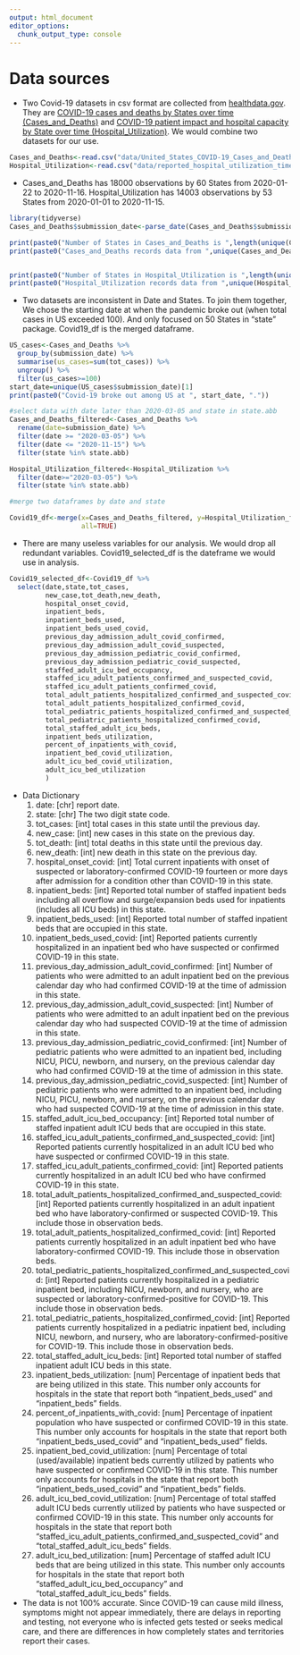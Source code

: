 ```yaml
---
output: html_document
editor_options: 
  chunk_output_type: console
---
```

# Data sources

* Two Covid-19 datasets in csv format are collected from [healthdata.gov](https://healthdata.gov/). They are [COVID-19 cases and deaths by States over time (Cases_and_Deaths)](https://healthdata.gov/dataset/united-states-covid-19-cases-and-deaths-state-over-time) and [COVID-19 patient impact and hospital capacity by State over time (Hospital_Utilization)](https://healthdata.gov/dataset/covid-19-reported-patient-impact-and-hospital-capacity-state-timeseries). We would combine two datasets for our use.
```r
Cases_and_Deaths<-read.csv("data/United_States_COVID-19_Cases_and_Deaths_by_State_over_Time.csv")
Hospital_Utilization<-read.csv("data/reported_hospital_utilization_timeseries_20201115_2134.csv")
```
* Cases_and_Deaths has 18000 observations by 60 States from 2020-01-22 to 2020-11-16. Hospital_Utilization has 14003 observations by 53 States from 2020-01-01 to 2020-11-15.
```r
library(tidyverse)
Cases_and_Deaths$submission_date<-parse_date(Cases_and_Deaths$submission_date,format = "%m/%d/%Y")

print(paste0("Number of States in Cases_and_Deaths is ",length(unique(Cases_and_Deaths$state)),"."))
print(paste0("Cases_and_Deaths records data from ",unique(Cases_and_Deaths$submission_date)[1], " to ", unique(Cases_and_Deaths$submission_date)[length(unique(Cases_and_Deaths$submission_date))], "."))


print(paste0("Number of States in Hospital_Utilization is ",length(unique(Hospital_Utilization$state)),"."))
print(paste0("Hospital_Utilization records data from ",unique(Hospital_Utilization$date)[length(unique(Hospital_Utilization$date))], " to ",unique(Hospital_Utilization$date)[1] , "."))
```

* Two datasets are inconsistent in Date and States. To join them together, We chose the starting date at when the pandemic broke out (when total cases in US exceeded 100). And only focused on 50 States in "state" package. Covid19_df is the merged dataframe.
```r
US_cases<-Cases_and_Deaths %>% 
  group_by(submission_date) %>% 
  summarise(us_cases=sum(tot_cases)) %>% 
  ungroup() %>% 
  filter(us_cases>=100)
start_date=unique(US_cases$submission_date)[1]
print(paste0("Covid-19 broke out among US at ", start_date, "."))
```
```r
#select data with date later than 2020-03-05 and state in state.abb
Cases_and_Deaths_filtered<-Cases_and_Deaths %>% 
  rename(date=submission_date) %>% 
  filter(date >= "2020-03-05") %>% 
  filter(date <= "2020-11-15") %>% 
  filter(state %in% state.abb)

Hospital_Utilization_filtered<-Hospital_Utilization %>% 
  filter(date>="2020-03-05") %>% 
  filter(state %in% state.abb)

#merge two dataframes by date and state

Covid19_df<-merge(x=Cases_and_Deaths_filtered, y=Hospital_Utilization_filtered, by=c("date", "state"),
                  all=TRUE)
```

* There are many useless variables for our analysis. We would drop all redundant variables. Covid19_selected_df is the dateframe we would use in analysis.
```r
Covid19_selected_df<-Covid19_df %>% 
  select(date,state,tot_cases,
         new_case,tot_death,new_death,
         hospital_onset_covid,
         inpatient_beds,
         inpatient_beds_used,
         inpatient_beds_used_covid,
         previous_day_admission_adult_covid_confirmed, 
         previous_day_admission_adult_covid_suspected, 
         previous_day_admission_pediatric_covid_confirmed,
         previous_day_admission_pediatric_covid_suspected,
         staffed_adult_icu_bed_occupancy,
         staffed_icu_adult_patients_confirmed_and_suspected_covid,
         staffed_icu_adult_patients_confirmed_covid,
         total_adult_patients_hospitalized_confirmed_and_suspected_covid, 
         total_adult_patients_hospitalized_confirmed_covid,
         total_pediatric_patients_hospitalized_confirmed_and_suspected_covid,
         total_pediatric_patients_hospitalized_confirmed_covid,
         total_staffed_adult_icu_beds,
         inpatient_beds_utilization,
         percent_of_inpatients_with_covid,
         inpatient_bed_covid_utilization,
         adult_icu_bed_covid_utilization,
         adult_icu_bed_utilization 
         )
```

* Data Dictionary
    1) date: [chr] report date.
    2) state: [chr] The two digit state code.
    3) tot_cases: [int] total cases in this state until the previous day.
    4) new_case: [int] new cases in this state on the previous day.
    5) tot_death: [int] total deaths in this state until the previous day.
    6) new_death: [int] new death in this state on the previous day.
    7) hospital_onset_covid: [int] Total current inpatients with onset of suspected or laboratory-confirmed COVID-19 fourteen or more days after admission for a condition other than COVID-19 in this state.
    8) inpatient_beds: [int] Reported total number of staffed inpatient beds including all overflow and surge/expansion beds used for inpatients (includes all ICU beds) in this state.
    9) inpatient_beds_used: [int] Reported total number of staffed inpatient beds that are occupied in this state.
    10) inpatient_beds_used_covid: [int] Reported patients currently hospitalized in an inpatient bed who have suspected or confirmed COVID-19 in this state.
    11) previous_day_admission_adult_covid_confirmed: [int] Number of patients who were admitted to an adult inpatient bed on the previous calendar day who had confirmed COVID-19 at the time of admission in this state.
    12) previous_day_admission_adult_covid_suspected: [int] Number of patients who were admitted to an adult inpatient bed on the previous calendar day who had suspected COVID-19 at the time of admission in this state.
    13) previous_day_admission_pediatric_covid_confirmed: [int] Number of pediatric patients who were admitted to an inpatient bed, including NICU, PICU, newborn, and nursery, on the previous calendar day who had confirmed COVID-19 at the time of admission in this state.
    14) previous_day_admission_pediatric_covid_suspected: [int] Number of pediatric patients who were admitted to an inpatient bed, including NICU, PICU, newborn, and nursery, on the previous calendar day who had suspected COVID-19 at the time of admission in this state.
    15) staffed_adult_icu_bed_occupancy: [int] Reported total number of staffed inpatient adult ICU beds that are occupied in this state.
    16) staffed_icu_adult_patients_confirmed_and_suspected_covid: [int] Reported patients currently hospitalized in an adult ICU bed who have suspected or confirmed COVID-19 in this state.
    17) staffed_icu_adult_patients_confirmed_covid: [int] Reported patients currently hospitalized in an adult ICU bed who have confirmed COVID-19 in this state.
    18) total_adult_patients_hospitalized_confirmed_and_suspected_covid: [int] Reported patients currently hospitalized in an adult inpatient
bed who have laboratory-confirmed or suspected COVID-19. This include those in observation beds.
    19) total_adult_patients_hospitalized_confirmed_covid: [int] Reported patients currently hospitalized in an adult inpatient
bed who have laboratory-confirmed COVID-19. This include those in observation beds.
    20) total_pediatric_patients_hospitalized_confirmed_and_suspected_covid: [int] Reported patients currently hospitalized in a pediatric inpatient bed, including NICU, newborn, and nursery, who are suspected or laboratory-confirmed-positive for COVID-19. This include those in observation beds.
    21) total_pediatric_patients_hospitalized_confirmed_covid: [int] Reported patients currently hospitalized in a pediatric inpatient
bed, including NICU, newborn, and nursery, who are laboratory-confirmed-positive for COVID-19. This include those in observation beds.
    22) total_staffed_adult_icu_beds: [int] Reported total number of staffed inpatient adult ICU beds in this state.
    23) inpatient_beds_utilization: [num] Percentage of inpatient beds that are being utilized in this state. This number only accounts for hospitals in the state that report both "inpatient_beds_used" and "inpatient_beds" fields.
    24) percent_of_inpatients_with_covid: [num] Percentage of inpatient population who have suspected or confirmed COVID-19 in this state. This number only accounts for hospitals in the state that report both "inpatient_beds_used_covid" and "inpatient_beds_used" fields.
    25) inpatient_bed_covid_utilization: [num] Percentage of total (used/available) inpatient beds currently utilized by patients who have suspected or confirmed COVID-19 in this state. This number only accounts for hospitals in the state that report both "inpatient_beds_used_covid" and "inpatient_beds" fields.
    26) adult_icu_bed_covid_utilization: [num] Percentage of total staffed adult ICU beds currently utilized by patients who have suspected or confirmed COVID-19 in this state. This number only accounts for hospitals in the state that report both "staffed_icu_adult_patients_confirmed_and_suspected_covid" and "total_staffed_adult_icu_beds" fields.
    27) adult_icu_bed_utilization: [num] Percentage of staffed adult ICU beds that are being utilized in this state. This number only accounts for hospitals in the state that report both "staffed_adult_icu_bed_occupancy" and "total_staffed_adult_icu_beds" fields.

* The data is not 100% accurate. Since COVID-19 can cause mild illness, symptoms might not appear immediately, there are delays in reporting and testing, not everyone who is infected gets tested or seeks medical care, and there are differences in how completely states and territories report their cases.
    